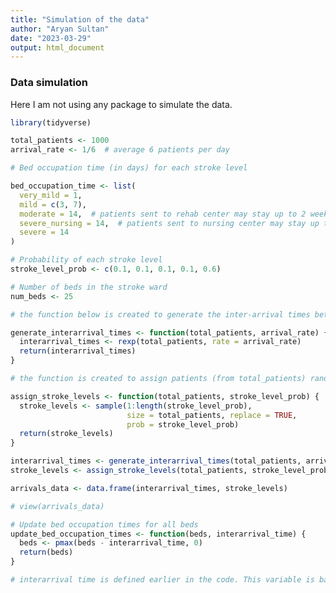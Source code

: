 ```yaml
---
title: "Simulation of the data"
author: "Aryan Sultan"
date: "2023-03-29"
output: html_document
---
```



### Data simulation


Here I am not using any package to simulate the data.

```r
library(tidyverse)

total_patients <- 1000
arrival_rate <- 1/6  # average 6 patients per day

# Bed occupation time (in days) for each stroke level

bed_occupation_time <- list(
  very_mild = 1,
  mild = c(3, 7),
  moderate = 14,  # patients sent to rehab center may stay up to 2 weeks in the ward
  severe_nursing = 14,  # patients sent to nursing center may stay up to 2 weeks
  severe = 14
)

# Probability of each stroke level
stroke_level_prob <- c(0.1, 0.1, 0.1, 0.1, 0.6)

# Number of beds in the stroke ward
num_beds <- 25

```

```r

# the function below is created to generate the inter-arrival times between the patients.

generate_interarrival_times <- function(total_patients, arrival_rate) {
  interarrival_times <- rexp(total_patients, rate = arrival_rate)
  return(interarrival_times)
}

# the function is created to assign patients (from total_patients) randomly a stroke level. This assignment is based on the probabilities defined in the storke_level_prob. 

assign_stroke_levels <- function(total_patients, stroke_level_prob) {
  stroke_levels <- sample(1:length(stroke_level_prob), 
                          size = total_patients, replace = TRUE,
                          prob = stroke_level_prob)
  return(stroke_levels)
}

interarrival_times <- generate_interarrival_times(total_patients, arrival_rate)
stroke_levels <- assign_stroke_levels(total_patients, stroke_level_prob)

arrivals_data <- data.frame(interarrival_times, stroke_levels)

# view(arrivals_data)


```


```r

# Update bed occupation times for all beds
update_bed_occupation_times <- function(beds, interarrival_time) {
  beds <- pmax(beds - interarrival_time, 0)
  return(beds)
}

# interarrival time is defined earlier in the code. This variable is based on the generate_interarrival_times function where we input the total number of patients and arrival rate.
```

